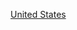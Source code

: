 {{Commons category|1981 establishments in the United States}}
{{estcatCountry|198|1|美國|United States}}

[[Category:1981年北美洲建立|United States]]